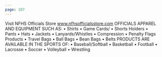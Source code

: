 ```yaml
---
page: 107
---
```


Visit NFHS Officials Store www.nfhsofficialsstore.com OFFICIALS APPAREL AND EQUIPMENT SUCH AS: • Shirts • Game Cards/ • Shorts Holders • Pants • Hats • Jackets • Lanyards/Whistles • Compression • Penalty Flags Products • Travel Bags • Ball Bags • Bean Bags • Belts PRODUCTS ARE AVAILABLE IN THE SPORTS OF: • Baseball/Softball • Basketball • Football • Lacrosse • Soccer • Volleyball • Wrestling
